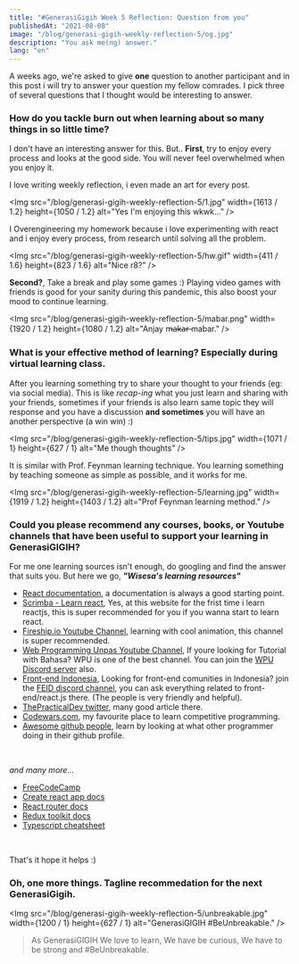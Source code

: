 ---
title: "#GenerasiGigih Week 5 Reflection: Question from you"
publishedAt: "2021-08-08"
image: "/blog/generasi-gigih-weekly-reflection-5/og.jpg"
description: "You ask me(ng) answer."
lang: "en"
---

A weeks ago, we're asked to give **one** question to another participant and in this post i will try to answer your question my fellow comrades. I pick three of several questions that I thought would be interesting to answer.

### How do you tackle burn out when learning about so many things in so little time?

I don't have an interesting answer for this. But..
**First**, try to enjoy every process and looks at the good side. You will never feel overwhelmed when you enjoy it.

I love writing weekly reflection, i even made an art for every post.

<Img
  src="/blog/generasi-gigih-weekly-reflection-5/1.jpg"
  width={1613 / 1.2}
  height={1050 / 1.2}
  alt="Yes I'm enjoying this wkwk..."
/>

I Overengineering my homework because i love experimenting with react and i enjoy every process, from research until solving all the problem.

<Img
  src="/blog/generasi-gigih-weekly-reflection-5/hw.gif"
  width={411 / 1.6}
  height={823 / 1.6}
  alt="Nice r8?"
/>

**Second?**, Take a break and play some games :)
Playing video games with friends is good for your sanity during this pandemic, this also boost your mood to continue learning.

<Img
  src="/blog/generasi-gigih-weekly-reflection-5/mabar.png"
  width={1920 / 1.2}
  height={1080 / 1.2}
  alt="Anjay m̶a̶k̶a̶r̶ mabar."
/>

### What is your effective method of learning? Especially during virtual learning class.

After you learning something try to share your thought to your friends (eg: via social media). This is like *recap-ing* what you just learn and sharing with your friends, sometimes if your friends is also learn same topic they will response and you have a discussion **and sometimes** you will have an another perspective (a win win) :)

<Img
  src="/blog/generasi-gigih-weekly-reflection-5/tips.jpg"
  width={1071 / 1}
  height={627 / 1}
  alt="Me though thoughts"
/>

It is similar with Prof. Feynman learning technique. You learning something by teaching someone as simple as possible, and it works for me.

<Img
  src="/blog/generasi-gigih-weekly-reflection-5/learning.jpg"
  width={1919 / 1.2}
  height={1403 / 1.2}
  alt="Prof Feynman learning method."
/>

### Could you please recommend any courses, books, or Youtube channels that have been useful to support your learning in GenerasiGIGIH?

For me one learning sources isn't enough, do googling and find the answer that suits you.
But here we go, ***"Wisesa's learning resources"***

- [React documentation](https://reactjs.org/docs/getting-started.html), a documentation is always a good starting point.
- [Scrimba - Learn react](https://scrimba.com/learn/learnreact), Yes, at this website for the frist time i learn reactjs, this is super recommended for you if you wanna start to learn react.
- [Fireship.io Youtube Channel](https://www.youtube.com/channel/UCsBjURrPoezykLs9EqgamOA), learning with cool animation, this channel is super recommended.
- [Web Programming Unpas Youtube Channel](https://www.youtube.com/channel/UCkXmLjEr95LVtGuIm3l2dPg), If youre looking for Tutorial with Bahasa? WPU is one of the best channel. You can join the [WPU Discord server](https://discord.com/invite/S4rrXQU) also.
- [Front-end Indonesia](https://feid.dev/), Looking for front-end comunities in Indonesia? join the [FEID discord channel](https://s.feid.dev/discord), you can ask everything related to front-end/react.js there. (The people is very friendly and helpful).
- [ThePracticalDev twitter](https://twitter.com/ThePracticalDev), many good article there.
- [Codewars.com](https://www.codewars.com/users/svspicious), my favourite place to learn competitive programming.
- [Awesome github people](https://github.com/kelilipan?tab=following), learn by looking at what other programmer doing in their github profile.


<br/>

*and many more...*
- [FreeCodeCamp](https://www.freecodecamp.org/)
- [Create react app docs](https://create-react-app.dev/docs/getting-started)
- [React router docs](https://reactrouter.com/web/guides/quick-start)
- [Redux toolkit docs](https://redux-toolkit.js.org)
- [Typescript cheatsheet](https://github.com/typescript-cheatsheets/react#types-or-interfaces)


<br/>

That's it hope it helps :)



### Oh, one more things. Tagline recommedation for the next GenerasiGigih.

<Img
  src="/blog/generasi-gigih-weekly-reflection-5/unbreakable.jpg"
  width={1200 / 1}
  height={627 / 1}
  alt="GenerasiGIGIH #BeUnbreakable."
/>

> As GenerasiGIGIH We love to learn, We have be curious, We have to be strong and #BeUnbreakable.